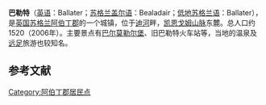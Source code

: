 {{Infobox settlement
| name                    = 巴勒特
| native_name             = Ballater
| settlement_type         = 城镇
| image_skyline           = Ballater Kirk.jpg
| imagesize               = 
| image_caption           = 
| image_flag              = 
| flag_size               = 
| image_shield            = 
| shield_size             = 
| pushpin_map             = Scotland
| pushpin_label_position  = 
| pushpin_map_caption     = 在苏格兰的位置
| latd  =57.0448 |latm  =  |lats  = |latNS  = N 
| longd =3.04942 |longm = |longs = |longEW = W 
| coordinates_type        = region:ES_type:city
| coordinates_display     = inline,title
| subdivision_type        = 国家
| subdivision_name        = 英国
| subdivision_type1       = [[英国行政区划|组成国]]
| subdivision_name1       = [[苏格兰|苏格兰]]
| subdivision_type2       = [[苏格兰行政区划|单一管理区]]
| subdivision_name2       = [[阿伯丁郡|阿伯丁郡]]
| area_total_km2          = 
| elevation_m             =  
| population_total        = 1520
| population_as_of        = 2006年
| population_density_km2  = 
| website                 = 
| footnotes               = 
}}
'''巴勒特'''（[[英语|英语]]：Ballater；[[苏格兰盖尔语|苏格兰盖尔语]]：Bealadair；[[低地苏格兰语|低地苏格兰语]]：Ballater），是[[英国|英国]][[苏格兰|苏格兰]][[阿伯丁郡|阿伯丁郡]]的一个城镇，位于[[迪河|迪河]]畔，[[凯恩戈姆山脉|凯恩戈姆山脉]]东麓。总人口约1520（2006年）。主要景点有[[巴尔莫勒尔堡|巴尔莫勒尔堡]]、旧巴勒特火车站等，当地的温泉及[[远足|远足]]旅游也较知名。

==参考文献==
{{reflist}}

[[Category:阿伯丁郡居民点|Category:阿伯丁郡居民点]]
